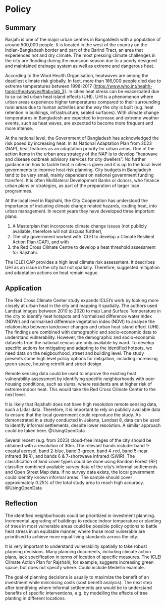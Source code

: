 # Policy

## Summary

Rasjahi is one of the major urban centres in Bangaldesh with a population of around 500,000 people. It is located in the west of the country on the Indian-Bangladesh border and part of the Barind Tract, an area that experiences hot and dry climate. The most pressing climate challenges in the city are flooding during the monsoon season due to a poorly designed and maintained drainage system as well as extreme and dangerous heat.

According to the Word Health Organisation, heatwaves are among the deadliest climate risk globally. In fact, more than 166,000 people died due to extreme temperatures between 1998-2017 (<https://www.who.int/health-topics/heatwaves#tab=tab_3>). In cities heat stress can be exacerbated due to so called urban heat island effects (UHI). UHI is a phenomenon where urban areas experience higher temperatures compared to their surrounding rural areas due to human activities and the way the city is built (e.g. heat retention in buildings, infrastructure, sealed surfaces). With climate change temperatures in Bangladesh are expected to increase and extreme weather events, such as heat waves, are expected to become more frequent and more intense.

At the national level, the Government of Bangladesh has acknowledged the risk posed by increasing heat. In its National Adaptation Plan from 2023 (NAP), heat features as an adaptation priority for urban areas. One of the action items in the urban area strategy of the NAP is to develop "heatwave and disease outbreak advisory services for city dwellers". No further guidance on how to tackle heat in cities is given and it is up to the local level governments to improve heat risk planning. City budgets in Bangladesh tend to be very small, mainly dependent on national government funding transfers. It is often Multilateral Development Banks or donors, who finance urban plans or strategies, as part of the preparation of larger loan programmes.

At the local level in Rajshahi, the City Cooperation has understood the importance of including climate change related hazards, icuding heat, into urban management. In recent years they have developed three important plans:

1.  A Masterplan that incorporate climate change issues (not publicly available, therefore will not discuss further),
2.  The city government worked with ICLEI to develop a Climate Resilient Action Plan (CAP), and with
3.  the Red Cross Climate Centre to develop a heat threshold assessment for Rajshahi.

The ICLEI CAP provides a high level climate risk assessment. It describes UHI as an issue in the city but not spatially. Therefore, suggested mitigation and adaptation actions on heat remain vague.

## Application

The Red Cross Climate Center study expands ICLEI's work by looking more closely at urban heat in the city and mapping it spatially. The authors used Landsat images between 2010 to 2020 to map Land Surface Temperature in the city to identify heat hotspots and Normalised difference water index (NDWI) and normalised difference vegetation index (NDVI) to analyse the relationship between landcover changes and urban heat island effect (UHI). The findings are combined with demographic and socio-economic data to understand vulnerability. However, the demographic and socio-economic datasets from the national cencus are only available by ward. To develop specific actions for mitigating and adapting to the identified hotpots, we need data on the neigbourhood, street and building level. The study presents some high level policy options for mitigation, including increasing green space, housing retrofit and street design.

Remote sensing data could be used to improve the existing heat vulnerability assessment by identifying specific neighborhoods with poor housing conditions, such as slums, where residents are at higher risk of extreme indoor heat. This would take the Red Cross Climate Center to the next level.

It is likely that Rajshahi does not have high resolution remote sensing data, such a Lidar data. Therefore, it is important to rely on publicly available data to ensure that the local government could reproduce the study. As demonstrated in a study conducted in Jakarta, Landsat 8, data can be used to identify informal settlements, despite lower resolution. A similar approach could be taken here. @UsingOpenData

Several recent (e.g. from 2023) cloud-free images of the city should be obtained with a resolution of 30m. The relevant bands include: band 1-coastal aerosol, band 2-blue, band 3-green, band 4-red, band 5-near infrared (NIR), and bands 6 & 7-shortwave infrared (SWIR). The classification of land cover types could be done using Random Forest (RF) classifier combined available survey data of the city's informal settlements and Open Street Map data. If no survey data exists, the local government could identify known informal areas. The sample should cover approximately 0.25% of the total study area to reach high accuracy. @UsingOpenData

## Reflection

The identified neighborhoods could be prioritized in investment planning. Incremental upgrading of buildings to reduce indoor temperature or planting of trees in most vulnerable areas could be possible policy options to battle heat stress in an equitable manner, where those most vulnerable are prioritised to achieve more equal living standards across the city.

It is very important to understand vulnerability spatially to take robust planning decisions. Many planning documents, including climate action plans, lack specification in terms of location of specific measures. The ICLEI Climate Action Plan for Rajshahi, for example, suggests increasing green space, but does not specify where. Could include Medellin example.

The goal of planning decisions is usually to maximize the benefit of an investment while minimising costs (cost benefit analysis). The next step after identifying where informal settlements are would be to understand benefits of specific interventions, e.g. by modelling the effects of tree planting in different locations.

